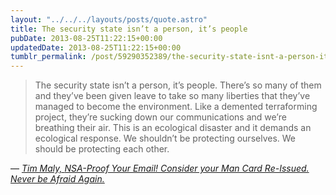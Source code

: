 ```yaml
---
layout: "../../../layouts/posts/quote.astro"
title: The security state isn’t a person, it’s people
pubDate: 2013-08-25T11:22:15+00:00
updatedDate: 2013-08-25T11:22:15+00:00
tumblr_permalink: /post/59290352389/the-security-state-isnt-a-person-its-people
---
```


> The security state isn’t a person, it’s people. There’s so many of them and they’ve been given leave to take so many liberties that they’ve managed to become the environment. Like a demented terraforming project, they’re sucking down our communications and we’re breathing their air. This is an ecological disaster and it demands an ecological response. We shouldn’t be protecting ourselves. We should be protecting each other.

— <cite>[Tim Maly, _NSA-Proof Your Email! Consider your Man Card Re-Issued. Never be Afraid Again._](https://medium.com/weird-future/nsa-proof-your-email-consider-your-man-card-re-issued-never-be-afraid-again-1792a8bd7df6)</cite>
